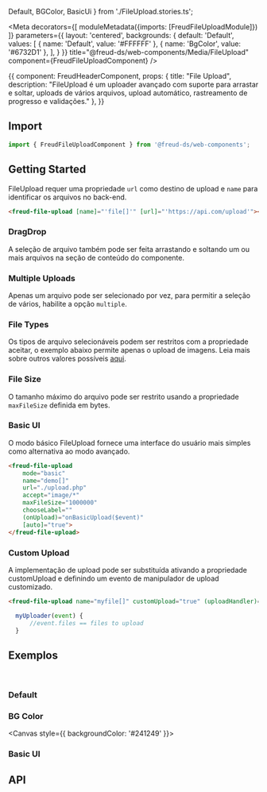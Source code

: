   Default,
  BGColor,
  BasicUi
} from './FileUpload.stories.ts';

<Meta
  decorators={[
    moduleMetadata({imports: [FreudFileUploadModule]})
  ]}
  parameters={{
    layout: 'centered',
    backgrounds: {
      default: 'Default',
      values: [
        { name: 'Default', value: '#FFFFFF' },
        { name: 'BgColor', value: '#6732D1' },
      ],
    }
  }}
  title="@freud-ds/web-components/Media/FileUpload"
  component={FreudFileUploadComponent}
/>

<Story name="Storyname-hidden">
  {{
    component: FreudHeaderComponent,
    props: {
      title: "File Upload",
      description: "FileUpload é um uploader avançado com suporte para arrastar e soltar, uploads de vários arquivos, upload automático, rastreamento de progresso e validações."
    },
  }}
</Story>

## <a id="importing"></a>Import

```ts
import { FreudFileUploadComponent } from '@freud-ds/web-components';
```

## Getting Started
FileUpload requer uma propriedade `url` como destino de upload e `name` para identificar os arquivos no back-end.
```html
<freud-file-upload [name]="'file[]'" [url]="'https://api.com/upload'"></freud-file-upload>
```

### DragDrop
A seleção de arquivo também pode ser feita arrastando e soltando um ou mais arquivos na seção de conteúdo do componente.

### Multiple Uploads
Apenas um arquivo pode ser selecionado por vez, para permitir a seleção de vários, habilite a opção `multiple`.

### File Types
Os tipos de arquivo selecionáveis podem ser restritos com a propriedade aceitar, o exemplo abaixo permite apenas o
upload de imagens. Leia mais sobre outros valores possíveis <a href="https://www.w3schools.com/tags/att_input_accept.asp" target="_blank">aqui</a>.

### File Size
O tamanho máximo do arquivo pode ser restrito usando a propriedade `maxFileSize` definida em bytes.

### Basic UI
O modo básico FileUpload fornece uma interface do usuário mais simples como alternativa ao modo avançado.
```html
<freud-file-upload
    mode="basic"
    name="demo[]"
    url="./upload.php"
    accept="image/*"
    maxFileSize="1000000"
    chooseLabel=""
    (onUpload)="onBasicUpload($event)"
    [auto]="true">
</freud-file-upload>
```

### Custom Upload
A implementação de upload pode ser substituída ativando a propriedade customUpload e definindo um evento de manipulador de upload customizado.
```html
<freud-file-upload name="myfile[]" customUpload="true" (uploadHandler)="myUploader($event)"></freud-file-upload>
```
```ts
  myUploader(event) {
      //event.files == files to upload
  }
```

## <a id="exemplos"></a>Exemplos
<br />

### Default
<Canvas>
  <Story story={Default}/>
</Canvas>

### BG Color
<Canvas style={{ backgroundColor: '#241249' }}>
  <Story story={BGColor}/>
</Canvas>

### Basic UI
<Canvas>
  <Story story={BasicUi}/>
</Canvas>

## <a id="api"></a>API

<ArgsTable of={FreudFileUploadComponent} />
